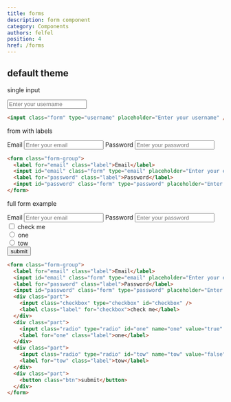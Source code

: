 ```yaml
---
title: forms
description: form component
category: Components
authors: felfel
position: 4
href: /forms
---
```


## default theme

single input

<div class="browser-app">
  <div class="header">
    <span class="dot"></span>
    <span class="dot"></span>
    <span class="dot"></span>
  </div>
  <div class="p-5">
    <input id="username" class="form" type="username" placeholder="Enter your username" />
  </div>
</div>

```html
<input class="form" type="username" placeholder="Enter your username" />
```

from with labels

<div class="browser-app">
  <div class="header">
    <span class="dot"></span>
    <span class="dot"></span>
    <span class="dot"></span>
  </div>
  <div class="p-5">
    <form class="form-group" style={{color: "black"}}>
      <label for="email" class="label">Email</label>
      <input id="email" class="form" type="email" placeholder="Enter your email" />
      <label for="password" class="label">Password</label>
      <input id="password" class="form" type="password" placeholder="Enter your password" />
    </form>    
  </div>
</div>

```html
<form class="form-group">
  <label for="email" class="label">Email</label>
  <input id="email" class="form" type="email" placeholder="Enter your email" />
  <label for="password" class="label">Password</label>
  <input id="password" class="form" type="password" placeholder="Enter your password" />
</form>    
```

full form example

<div class="browser-app">
  <div class="header">
    <span class="dot"></span>
    <span class="dot"></span>
    <span class="dot"></span>
  </div>
  <div class="p-5">
    <form class="form-group" style={{color: "black"}}>
      <label for="email1" class="label">Email</label>
      <input id="email1" class="form" type="email" placeholder="Enter your email" />
      <label for="password1" class="label">Password</label>
      <input id="password1" class="form" type="password" placeholder="Enter your password" />
      <div class="part">
        <input class="checkbox" type="checkbox" id="checky11" />
        <label class="label" for="checky11">check me</label>
      </div>
      <div class="part">
        <input class="radio" type="radio" id="le1" name="one" value="true" />
        <label for="le1" class="label">one</label>
      </div>
      <div class="part">
        <input class="radio" type="radio" id="e2" name="one" value="false" />
        <label for="e2" class="label">tow</label>
      </div>
      <div class="part">
        <button class="btn">submit</button> 
      </div>
    </form>    
  </div>
</div>

```html
<form class="form-group">
  <label for="email" class="label">Email</label>
  <input id="email" class="form" type="email" placeholder="Enter your email" />
  <label for="password" class="label">Password</label>
  <input id="password" class="form" type="password" placeholder="Enter your password" />
  <div class="part">
    <input class="checkbox" type="checkbox" id="checkbox" />
    <label class="label" for="checkbox">check me</label>
  </div>
  <div class="part">
    <input class="radio" type="radio" id="one" name="one" value="true" />
    <label for="one" class="label">one</label>
  </div>
  <div class="part">
    <input class="radio" type="radio" id="tow" name="tow" value="false" />
    <label for="tow" class="label">tow</label>
  </div>
  <div class="part">
    <button class="btn">submit</button> 
  </div>
</form>    
```
